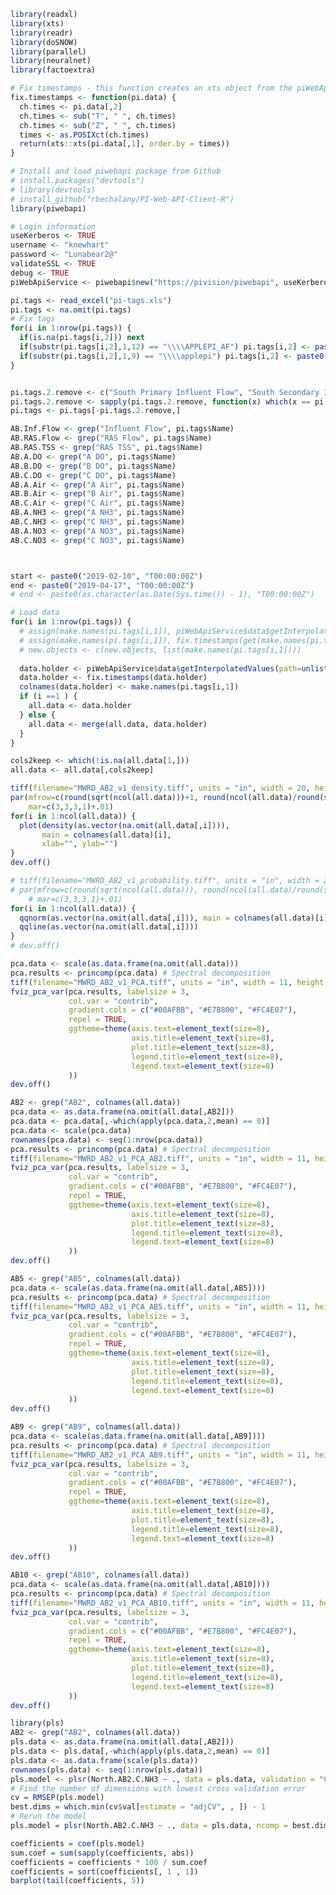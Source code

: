 ```r
library(readxl)
library(xts)
library(readr)
library(doSNOW)
library(parallel)
library(neuralnet)
library(factoextra)

# Fix timestamps - this function creates an xts object from the piWebApiService function above
fix.timestamps <- function(pi.data) {
  ch.times <- pi.data[,2]
  ch.times <- sub("T", " ", ch.times)
  ch.times <- sub("Z", " ", ch.times)
  times <- as.POSIXct(ch.times)
  return(xts::xts(pi.data[,1], order.by = times))
}

# Install and load piwebapi package from Github
# install.packages("devtools")
# library(devtools)
# install_github("rbechalany/PI-Web-API-Client-R")
library(piwebapi)

# Login information
useKerberos <- TRUE
username <- "knewhart"
password <- "Lunabear2@"
validateSSL <- TRUE
debug <- TRUE
piWebApiService <- piwebapi$new("https://pivision/piwebapi", useKerberos, username, password, validateSSL, debug)
```



```r
pi.tags <- read_excel("pi-tags.xls")
pi.tags <- na.omit(pi.tags)
# Fix tags
for(i in 1:nrow(pi.tags)) {
  if(is.na(pi.tags[i,2])) next
  if(substr(pi.tags[i,2],1,12) == "\\\\APPLEPI_AF") pi.tags[i,2] <- paste0("af:", pi.tags[i,2])
  if(substr(pi.tags[i,2],1,9) == "\\\\applepi") pi.tags[i,2] <- paste0("pi:", pi.tags[i,2])
}


pi.tags.2.remove <- c("South Primary Influent Flow", "South Secondary Influent Flow")
pi.tags.2.remove <- sapply(pi.tags.2.remove, function(x) which(x == pi.tags[,1]))
pi.tags <- pi.tags[-pi.tags.2.remove,]

AB.Inf.Flow <- grep("Influent Flow", pi.tags$Name)
AB.RAS.Flow <- grep("RAS Flow", pi.tags$Name)
AB.RAS.TSS <- grep("RAS TSS", pi.tags$Name)
AB.A.DO <- grep("A DO", pi.tags$Name)
AB.B.DO <- grep("B DO", pi.tags$Name)
AB.C.DO <- grep("C DO", pi.tags$Name)
AB.A.Air <- grep("A Air", pi.tags$Name)
AB.B.Air <- grep("B Air", pi.tags$Name)
AB.C.Air <- grep("C Air", pi.tags$Name)
AB.A.NH3 <- grep("A NH3", pi.tags$Name)
AB.C.NH3 <- grep("C NH3", pi.tags$Name)
AB.A.NO3 <- grep("A NO3", pi.tags$Name)
AB.C.NO3 <- grep("C NO3", pi.tags$Name)



start <- paste0("2019-02-10", "T00:00:00Z")
end <- paste0("2019-04-17", "T00:00:00Z")
# end <- paste0(as.character(as.Date(Sys.time()) - 1), "T00:00:00Z")

# Load data
for(i in 1:nrow(pi.tags)) {
  # assign(make.names(pi.tags[i,1]), piWebApiService$data$getInterpolatedValues(path=unlist(pi.tags[i,2]), startTime = start, endTime = end, interval = "1d")[,1:2])
  # assign(make.names(pi.tags[i,1]), fix.timestamps(get(make.names(pi.tags[i,1]))))
  # new.objects <- c(new.objects, list(make.names(pi.tags[i,1])))
  
  data.holder <- piWebApiService$data$getInterpolatedValues(path=unlist(pi.tags[i,2]), startTime = start, endTime = end, interval = "1d")[,1:2]
  data.holder <- fix.timestamps(data.holder)
  colnames(data.holder) <- make.names(pi.tags[i,1])
  if (i ==1 ) {
    all.data <- data.holder
  } else {
    all.data <- merge(all.data, data.holder)
  }
}

cols2keep <- which(!is.na(all.data[1,]))
all.data <- all.data[,cols2keep]

```




```r
tiff(filename="MWRD_AB2_v1_density.tiff", units = "in", width = 20, height = 20, res = 200)
par(mfrow=c(round(sqrt(ncol(all.data)))+1, round(ncol(all.data)/round(sqrt(ncol(all.data))))),
    mar=c(3,3,3,1)+.01)
for(i in 1:ncol(all.data)) {
  plot(density(as.vector(na.omit(all.data[,i]))), 
       main = colnames(all.data)[i],
       xlab="", ylab="")
}
dev.off()

# tiff(filename="MWRD_AB2_v1_probability.tiff", units = "in", width = 20, height = 20, res = 200)
# par(mfrow=c(round(sqrt(ncol(all.data))), round(ncol(all.data)/round(sqrt(ncol(all.data))))),
    # mar=c(3,3,3,1)+.01)
for(i in 1:ncol(all.data)) {
  qqnorm(as.vector(na.omit(all.data[,i])), main = colnames(all.data)[i])
  qqline(as.vector(na.omit(all.data[,i])))
}
# dev.off()
```




```r
pca.data <- scale(as.data.frame(na.omit(all.data)))
pca.results <- princomp(pca.data) # Spectral decomposition
tiff(filename="MWRD_AB2_v1_PCA.tiff", units = "in", width = 11, height = 6.5, res = 200)
fviz_pca_var(pca.results, labelsize = 3,
             col.var = "contrib",
             gradient.cols = c("#00AFBB", "#E7B800", "#FC4E07"),
             repel = TRUE,
             ggtheme=theme(axis.text=element_text(size=8), 
                           axis.title=element_text(size=8),
                           plot.title=element_text(size=8),
                           legend.title=element_text(size=8),
                           legend.text=element_text(size=8)
             ))
dev.off()

AB2 <- grep("AB2", colnames(all.data))
pca.data <- as.data.frame(na.omit(all.data[,AB2]))
pca.data <- pca.data[,-which(apply(pca.data,2,mean) == 0)]
pca.data <- scale(pca.data)
rownames(pca.data) <- seq(1:nrow(pca.data))
pca.results <- princomp(pca.data) # Spectral decomposition
tiff(filename="MWRD_AB2_v1_PCA_AB2.tiff", units = "in", width = 11, height = 6.5, res = 200)
fviz_pca_var(pca.results, labelsize = 3,
             col.var = "contrib",
             gradient.cols = c("#00AFBB", "#E7B800", "#FC4E07"),
             repel = TRUE,
             ggtheme=theme(axis.text=element_text(size=8), 
                           axis.title=element_text(size=8),
                           plot.title=element_text(size=8),
                           legend.title=element_text(size=8),
                           legend.text=element_text(size=8)
             ))
dev.off()

AB5 <- grep("AB5", colnames(all.data))
pca.data <- scale(as.data.frame(na.omit(all.data[,AB5])))
pca.results <- princomp(pca.data) # Spectral decomposition
tiff(filename="MWRD_AB2_v1_PCA_AB5.tiff", units = "in", width = 11, height = 6.5, res = 200)
fviz_pca_var(pca.results, labelsize = 3,
             col.var = "contrib",
             gradient.cols = c("#00AFBB", "#E7B800", "#FC4E07"),
             repel = TRUE,
             ggtheme=theme(axis.text=element_text(size=8), 
                           axis.title=element_text(size=8),
                           plot.title=element_text(size=8),
                           legend.title=element_text(size=8),
                           legend.text=element_text(size=8)
             ))
dev.off()

AB9 <- grep("AB9", colnames(all.data))
pca.data <- scale(as.data.frame(na.omit(all.data[,AB9])))
pca.results <- princomp(pca.data) # Spectral decomposition
tiff(filename="MWRD_AB2_v1_PCA_AB9.tiff", units = "in", width = 11, height = 6.5, res = 200)
fviz_pca_var(pca.results, labelsize = 3,
             col.var = "contrib",
             gradient.cols = c("#00AFBB", "#E7B800", "#FC4E07"),
             repel = TRUE,
             ggtheme=theme(axis.text=element_text(size=8), 
                           axis.title=element_text(size=8),
                           plot.title=element_text(size=8),
                           legend.title=element_text(size=8),
                           legend.text=element_text(size=8)
             ))
dev.off()

AB10 <- grep("AB10", colnames(all.data))
pca.data <- scale(as.data.frame(na.omit(all.data[,AB10])))
pca.results <- princomp(pca.data) # Spectral decomposition
tiff(filename="MWRD_AB2_v1_PCA_AB10.tiff", units = "in", width = 11, height = 6.5, res = 200)
fviz_pca_var(pca.results, labelsize = 3,
             col.var = "contrib",
             gradient.cols = c("#00AFBB", "#E7B800", "#FC4E07"),
             repel = TRUE,
             ggtheme=theme(axis.text=element_text(size=8), 
                           axis.title=element_text(size=8),
                           plot.title=element_text(size=8),
                           legend.title=element_text(size=8),
                           legend.text=element_text(size=8)
             ))
dev.off()

```



```r
library(pls)
AB2 <- grep("AB2", colnames(all.data))
pls.data <- as.data.frame(na.omit(all.data[,AB2]))
pls.data <- pls.data[,-which(apply(pls.data,2,mean) == 0)]
pls.data <- as.data.frame(scale(pls.data))
rownames(pls.data) <- seq(1:nrow(pls.data))
pls.model <- plsr(North.AB2.C.NH3 ~ ., data = pls.data, validation = "CV")
# Find the number of dimensions with lowest cross validation error
cv = RMSEP(pls.model)
best.dims = which.min(cv$val[estimate = "adjCV", , ]) - 1
# Rerun the model
pls.model = plsr(North.AB2.C.NH3 ~ ., data = pls.data, ncomp = best.dims)

coefficients = coef(pls.model)
sum.coef = sum(sapply(coefficients, abs))
coefficients = coefficients * 100 / sum.coef
coefficients = sort(coefficients[, 1 , 1])
barplot(tail(coefficients, 5))
```

